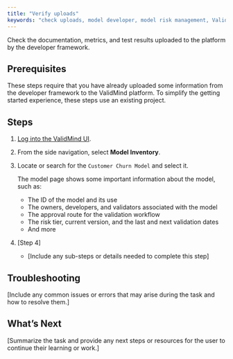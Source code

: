 ```yaml
---
title: "Verify uploads"
keywords: "check uploads, model developer, model risk management, ValidMind"
---
```


Check the documentation, metrics, and test results uploaded to the platform by the developer framework.

## Prerequisites

These steps require that you have already uploaded some information from the developer framework to the ValidMind platform. To simplify the getting started experience, these steps use an existing project. 

## Steps

1. [Log into the ValidMind UI](login.qmd).

2. From the side navigation, select **Model Inventory**.

3. Locate or search for the `Customer Churn Model` and select it.

   The model page shows some important information about the model, such as:

    - The ID of the model and its use
    - The owners, developers, and validators associated with the model
    - The approval route for the validation workflow 
    - The risk tier, current version, and the last and next validation dates
    - And more

4. [Step 4]
   - [Include any sub-steps or details needed to complete this step]

## Troubleshooting

[Include any common issues or errors that may arise during the task and how to resolve them.]

## What's Next

[Summarize the task and provide any next steps or resources for the user to continue their learning or work.]

